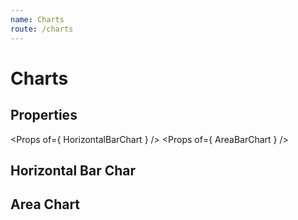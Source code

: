 ```yaml
---
name: Charts
route: /charts
---
```



# Charts

## Properties
<Props of={ HorizontalBarChart } />
<Props of={ AreaBarChart } />

## Horizontal Bar Char
<Playground>
    <HorizontalBarChart 
        percent
        animation
        width={ 600 }
        yToolTip='Equipamento: '
        xToolTip='Disponibilidade: '
        data={ [ [3,"NG 361"],[5,"NG 362"],[55,"NG 364"] ] } 
    />
</Playground>

## Area Chart 
<Playground>
    <AreaBarChart 
        areaColor='#29B6F6'
        lineColor='#1e88e5'
        areaOpacity={ 0.5 }
        width={ 600 }
        yRange={[0, 10]}
        xTickAngle={ 0 }
        data={ 
            [ 
                [new Date('01-01-2018'), 1], 
                [new Date('01-02-2018'), 2],
                [new Date('01-03-2018'), 2],
                [new Date('01-04-2018'), 3],
                [new Date('01-05-2018'), 3],
                [new Date('01-06-2018'), 3],
                [new Date('01-07-2018'), 1],
                [new Date('01-08-2018'), 2],
                [new Date('01-09-2018'), 3],
                [new Date('01-10-2018'), 2]
            ] 
        } 
    />
</Playground>

